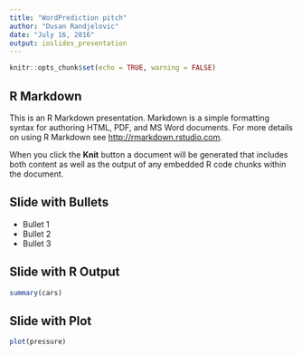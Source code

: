 ```yaml
---
title: "WordPrediction pitch"
author: "Dusan Randjelovic"
date: "July 16, 2016"
output: ioslides_presentation
---
```


```r
knitr::opts_chunk$set(echo = TRUE, warning = FALSE)
```

## R Markdown

This is an R Markdown presentation. Markdown is a simple formatting syntax for authoring HTML, PDF, and MS Word documents. For more details on using R Markdown see <http://rmarkdown.rstudio.com>.

When you click the **Knit** button a document will be generated that includes both content as well as the output of any embedded R code chunks within the document.

## Slide with Bullets

- Bullet 1
- Bullet 2
- Bullet 3

## Slide with R Output

```r
summary(cars)
```

## Slide with Plot

```r
plot(pressure)
```

